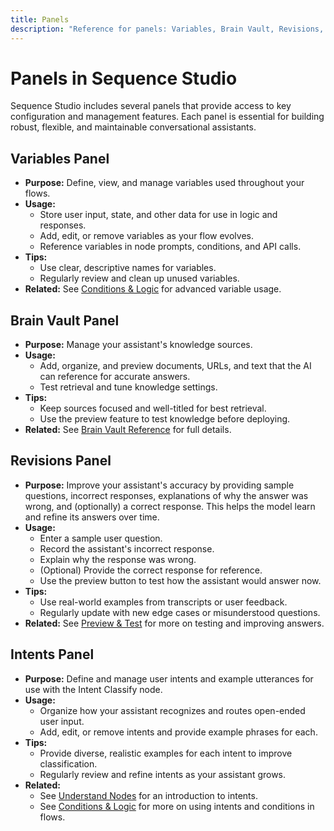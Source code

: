 ```yaml
---
title: Panels
description: "Reference for panels: Variables, Brain Vault, Revisions, and Intents in Sequence Studio."
---
```



# Panels in Sequence Studio

Sequence Studio includes several panels that provide access to key configuration and management features. Each panel is essential for building robust, flexible, and maintainable conversational assistants.

## Variables Panel
- **Purpose:** Define, view, and manage variables used throughout your flows.
- **Usage:**
  - Store user input, state, and other data for use in logic and responses.
  - Add, edit, or remove variables as your flow evolves.
  - Reference variables in node prompts, conditions, and API calls.
- **Tips:**
  - Use clear, descriptive names for variables.
  - Regularly review and clean up unused variables.
- **Related:** See [Conditions & Logic](../../common-tasks/conversation-design/conditions-logic) for advanced variable usage.

## Brain Vault Panel
- **Purpose:** Manage your assistant's knowledge sources.
- **Usage:**
  - Add, organize, and preview documents, URLs, and text that the AI can reference for accurate answers.
  - Test retrieval and tune knowledge settings.
- **Tips:**
  - Keep sources focused and well-titled for best retrieval.
  - Use the preview feature to test knowledge before deploying.
- **Related:** See [Brain Vault Reference](../brain-vault) for full details.

## Revisions Panel
- **Purpose:** Improve your assistant's accuracy by providing sample questions, incorrect responses, explanations of why the answer was wrong, and (optionally) a correct response. This helps the model learn and refine its answers over time.
- **Usage:**
  - Enter a sample user question.
  - Record the assistant's incorrect response.
  - Explain why the response was wrong.
  - (Optional) Provide the correct response for reference.
  - Use the preview button to test how the assistant would answer now.
- **Tips:**
  - Use real-world examples from transcripts or user feedback.
  - Regularly update with new edge cases or misunderstood questions.
- **Related:** See [Preview & Test](../../common-tasks/knowledge-management/preview-responses) for more on testing and improving answers.

## Intents Panel
- **Purpose:** Define and manage user intents and example utterances for use with the Intent Classify node.
- **Usage:**
  - Organize how your assistant recognizes and routes open-ended user input.
  - Add, edit, or remove intents and provide example phrases for each.
- **Tips:**
  - Provide diverse, realistic examples for each intent to improve classification.
  - Regularly review and refine intents as your assistant grows.
- **Related:**
  - See [Understand Nodes](../../common-tasks/conversation-design/understand-nodes) for an introduction to intents.
  - See [Conditions & Logic](../../common-tasks/conversation-design/conditions-logic) for more on using intents and conditions in flows.
